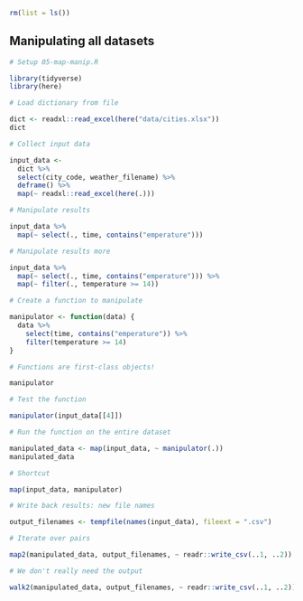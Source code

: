 ```r
rm(list = ls())
```


## Manipulating all datasets

<!-- Setup 05-map-manip.R -->
```r
# Setup 05-map-manip.R
```
```r
library(tidyverse)
library(here)
```


<!-- Load dictionary from file -->
```r
# Load dictionary from file
```
```r
dict <- readxl::read_excel(here("data/cities.xlsx"))
dict
```


<!-- Collect input data -->
```r
# Collect input data
```
```r
input_data <-
  dict %>%
  select(city_code, weather_filename) %>%
  deframe() %>%
  map(~ readxl::read_excel(here(.)))
```


<!-- Manipulate results -->
```r
# Manipulate results
```
```r
input_data %>%
  map(~ select(., time, contains("emperature")))
```


<!-- Manipulate results more -->
```r
# Manipulate results more
```
```r
input_data %>%
  map(~ select(., time, contains("emperature"))) %>%
  map(~ filter(., temperature >= 14))
```


<!-- Create a function to manipulate -->
```r
# Create a function to manipulate
```
```r
manipulator <- function(data) {
  data %>%
    select(time, contains("emperature")) %>%
    filter(temperature >= 14)
}
```


<!-- Functions are first-class objects! -->
```r
# Functions are first-class objects!
```
```r
manipulator
```


<!-- Test the function -->
```r
# Test the function
```
```r
manipulator(input_data[[4]])
```


<!-- Run the function on the entire dataset -->
```r
# Run the function on the entire dataset
```
```r
manipulated_data <- map(input_data, ~ manipulator(.))
manipulated_data
```


<!-- Shortcut -->
```r
# Shortcut
```
```r
map(input_data, manipulator)
```


<!-- Write back results: new file names -->
```r
# Write back results: new file names
```
```r
output_filenames <- tempfile(names(input_data), fileext = ".csv")
```


<!-- Iterate over pairs -->
```r
# Iterate over pairs
```
```r
map2(manipulated_data, output_filenames, ~ readr::write_csv(..1, ..2))
```


<!-- We don't really need the output -->
```r
# We don't really need the output
```
```r
walk2(manipulated_data, output_filenames, ~ readr::write_csv(..1, ..2))
```
